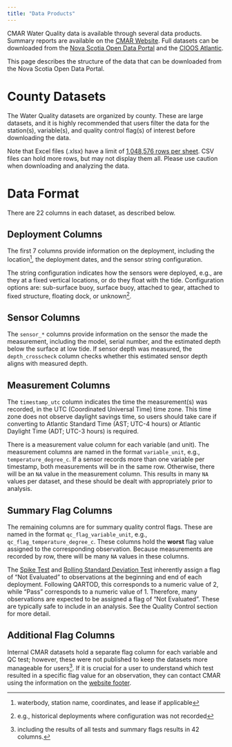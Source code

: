 ```yaml
---
title: "Data Products"
---
```


CMAR Water Quality data is available through several data products. Summary reports are available on the [CMAR Website](https://cmar.ca/reports/). Full datasets can be downloaded from the [Nova Scotia Open Data Portal](https://data.novascotia.ca/browse?tags=coastal+monitoring+program) and the [CIOOS Atlantic](https://catalogue.cioosatlantic.ca/organization/cmar).

This page describes the structure of the data that can be downloaded from the Nova Scotia Open Data Portal. 

# County Datasets

The Water Quality datasets are organized by county. These are large datasets, and it is highly recommended that users filter the data for the station(s), variable(s), and quality control flag(s) of interest before downloading the data.

Note that Excel files (.xlsx) have a limit of [1,048,576 rows per sheet](https://support.microsoft.com/en-us/office/excel-specifications-and-limits-1672b34d-7043-467e-8e27-269d656771c3?ui=en-us&rs=en-us&ad=us). CSV files can hold more rows, but may not display them all. Please use caution when downloading and analyzing the data.

# Data Format

There are 22 columns in each dataset, as described below.

## Deployment Columns
The first 7 columns provide information on the deployment, including the location[^1], the deployment dates, and the sensor string configuration.

The string configuration indicates how the sensors were deployed, e.g., are they at a fixed vertical locations, or do they float with the tide. Configuration options are: sub-surface buoy, surface buoy, attached to gear, attached to fixed structure, floating dock, or unknown[^2].

## Sensor Columns
The `sensor_*` columns provide information on the sensor the made the measurement, including the model, serial number, and the estimated depth below the surface at low tide. If sensor depth was measured, the `depth_crosscheck` column checks whether this estimated sensor depth aligns with measured depth.

## Measurement Columns
The `timestamp_utc` column indicates the time the measurement(s) was recorded, in the UTC (Coordinated Universal Time) time zone. This time zone does not observe daylight savings time, so users should take care if converting to Atlantic Standard Time (AST; UTC-4 hours) or Atlantic Daylight Time (ADT; UTC-3 hours) is required.

There is a measurement value column for each variable (and unit). The measurement columns are named in the format `variable_unit`, e.g., `temperature_degree_c`. If a sensor records more than one variable per timestamp, both measurements will be in the same row. Otherwise, there will be an `NA` value in the measurement column. This results in many `NA` values per dataset, and these should be dealt with appropriately prior to analysis.

## Summary Flag Columns
The remaining columns are for summary quality control flags. These are named in the format `qc_flag_variable_unit`, e.g., `qc_flag_temperature_degree_c`. These columns hold the **worst** flag value assigned to the corresponding observation. Because measurements are recorded by row, there will be many `NA` values in these columns.

The [Spike Test](../pages/qc_tests.qmd) and [Rolling Standard Deviation Test](../pages/qc_tests.qmd) inherently assign a flag of "Not Evaluated" to observations at the beginning and end of each deployment. Following QARTOD, this corresponds to a numeric value of 2, while "Pass" corresponds to a numeric value of 1. Therefore, many observations are expected to be assigned a flag of "Not Evaluated". These are typically safe to include in an analysis. See the Quality Control section for more detail.

## Additional Flag Columns
Internal CMAR datasets hold a separate flag column for each variable and QC test; however, these were not published to keep the datasets more manageable for users[^3]. If it is crucial for a user to understand which test resulted in a specific flag value for an observation, they can contact CMAR using the information on the [website footer](https://cmar.ca/).

[^1]: waterbody, station name, coordinates, and lease if applicable
[^2]: e.g., historical deployments where configuration was not recorded
[^3]: including the results of all tests and summary flags results in 42 columns.








